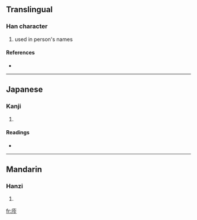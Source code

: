 ==Translingual==

===Han character===
{{Han char|rn=53|rad=广|as=04|sn=7|four=0022<sub>7</sub>|canj=戈人戈弓 (IOIN)}}

# used in person's names

====References====
* {{Han ref|kx=0343.220|dkj=09240|dj=0653.090|hdz=20875.090|uh=5E88|ud=24200|bh=CAD0|bd=51920}}

----

==Japanese==

===Kanji===
{{ja-kanji|grade=|rs=广04}}

# {{defn|Japanese}}

====Readings====
* {{ja-readings|on=[[きん]] (kin), [[ごん]] (gon)|kun=}}

----

==Mandarin==

===Hanzi===
{{cmn-hanzi|pin=[[qín]] ([[qin2]])|wg=ch'in<sup>2</sup>}}

# {{defn|Mandarin}}

[[fr:庈]]